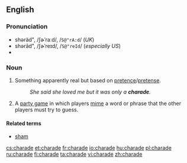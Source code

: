 ==English==
{{wikipedia}}

===Pronunciation===
* shəräd", /ʃɚˈraːd/, /<tt>S@"rA:d</tt>/ (''UK'')
* shərād", /ʃɚˈreɪd/, /<tt>S@"reId</tt>/ (''especially US'')
* {{rhymes|eɪd}}

===Noun===
{{en-noun}}

# Something apparently real but based on [[pretence]]/[[pretense]].
#: ''She said she loved me but it was only a '''charade'''.''
# {{i|in plural}} A [[party game]] in which players [[mime]] a word or phrase that the other players must try to guess.

====Related terms====
* [[sham]]

[[cs:charade]]
[[et:charade]]
[[fr:charade]]
[[io:charade]]
[[hu:charade]]
[[pl:charade]]
[[ru:charade]]
[[fi:charade]]
[[ta:charade]]
[[vi:charade]]
[[zh:charade]]